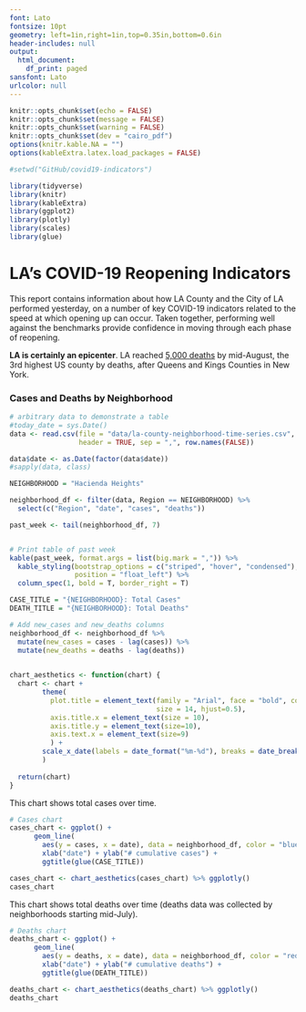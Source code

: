 ---
font: Lato
fontsize: 10pt
geometry: left=1in,right=1in,top=0.35in,bottom=0.6in
header-includes: null
output:
  html_document:
    df_print: paged
sansfont: Lato
urlcolor: null
---


```{r rmarkdown-setup, include=FALSE}
knitr::opts_chunk$set(echo = FALSE)
knitr::opts_chunk$set(message = FALSE)
knitr::opts_chunk$set(warning = FALSE)
knitr::opts_chunk$set(dev = "cairo_pdf")
options(knitr.kable.NA = "")
options(kableExtra.latex.load_packages = FALSE)

#setwd("GitHub/covid19-indicators")

library(tidyverse)
library(knitr)
library(kableExtra)
library(ggplot2)
library(plotly)
library(scales)
library(glue)
```


# LA's COVID-19 Reopening Indicators

This report contains information about how LA County and the City of LA performed yesterday, on a number of key COVID-19 indicators related to the speed at which opening up can occur. Taken together, performing well against the benchmarks provide confidence in moving through each phase of reopening.

**LA is certainly an epicenter**. LA reached [5,000 deaths](https://www.latimes.com/california/story/2020-08-11/13000-more-coronavirus-cases-california-test-results-backlog) by mid-August, the 3rd highest US county by deaths, after Queens and Kings Counties in New York.

### Cases and Deaths by Neighborhood



```{r echo=FALSE,  fig.width =7 , fig.height =2}
# arbitrary data to demonstrate a table
#today_date = sys.Date()
data <- read.csv(file = "data/la-county-neighborhood-time-series.csv", 
                 header = TRUE, sep = ",", row.names(FALSE))

data$date <- as.Date(factor(data$date))
#sapply(data, class)

NEIGHBORHOOD = "Hacienda Heights"

neighborhood_df <- filter(data, Region == NEIGHBORHOOD) %>%
  select(c("Region", "date", "cases", "deaths"))

past_week <- tail(neighborhood_df, 7)


# Print table of past week
kable(past_week, format.args = list(big.mark = ",")) %>%
  kable_styling(bootstrap_options = c("striped", "hover", "condensed"), 
                position = "float_left") %>%
  column_spec(1, bold = T, border_right = T)
```


```{r echo=FALSE}
CASE_TITLE = "{NEIGHBORHOOD}: Total Cases"
DEATH_TITLE = "{NEIGHBORHOOD}: Total Deaths"

# Add new_cases and new_deaths columns
neighborhood_df <- neighborhood_df %>% 
  mutate(new_cases = cases - lag(cases)) %>%
  mutate(new_deaths = deaths - lag(deaths))

  
chart_aesthetics <- function(chart) {
  chart <- chart +
        theme(
          plot.title = element_text(family = "Arial", face = "bold", color = "gray", 
                                    size = 14, hjust=0.5), 
          axis.title.x = element_text(size = 10), 
          axis.title.y = element_text(size=10), 
          axis.text.x = element_text(size=9)
          ) +
        scale_x_date(labels = date_format("%m-%d"), breaks = date_breaks("2 weeks")
        ) 
  
  return(chart)
}
```
This chart shows total cases over time.

```{r echo=FALSE,  fig.width =7 , fig.height =5}
# Cases chart
cases_chart <- ggplot() + 
      geom_line(
        aes(y = cases, x = date), data = neighborhood_df, color = "blue") +
        xlab("date") + ylab("# cumulative cases") + 
        ggtitle(glue(CASE_TITLE))

cases_chart <- chart_aesthetics(cases_chart) %>% ggplotly()
cases_chart
```

This chart shows total deaths over time (deaths data was collected by neighborhoods starting mid-July).
```{r echo=FALSE, fig.width =7, fig.height =5}
# Deaths chart
deaths_chart <- ggplot() + 
      geom_line(
        aes(y = deaths, x = date), data = neighborhood_df, color = "red") +
        xlab("date") + ylab("# cumulative deaths") + 
        ggtitle(glue(DEATH_TITLE))

deaths_chart <- chart_aesthetics(deaths_chart) %>% ggplotly()
deaths_chart
```
